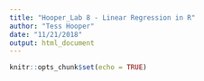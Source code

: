 ```yaml
---
title: "Hooper_Lab 8 - Linear Regression in R"
author: "Tess Hooper"
date: "11/21/2018"
output: html_document
---
```


```r
knitr::opts_chunk$set(echo = TRUE)
```

